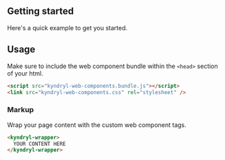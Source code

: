 <!---README.stories.mdx--->


## Getting started

Here's a quick example to get you started.

## Usage

Make sure to include the web component bundle within the `<head>` section of your html.

<Description markdown={vars.cdnUrl} />

```html
<script src="kyndryl-web-components.bundle.js"></script>
<link src="kyndryl-web-components.css" rel="stylesheet" />
```

### Markup

Wrap your page content with the custom web component tags.

```html
<kyndryl-wrapper>
  YOUR CONTENT HERE
</kyndryl-wrapper>
```
